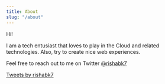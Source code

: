 ```yaml
---
title: About
slug: "/about"
---
```


Hi!

I am a tech entusiast that loves to play in the Cloud and related technologies.
Also, try to create nice web experiences.

Feel free to reach out to me on Twitter [@rishabk7](https://twitter.com/rishabk7)

<a class="twitter-timeline" data-width="1000" data-height="1500" href="https://twitter.com/rishabk7?ref_src=twsrc%5Etfw">Tweets by rishabk7</a> <script async src="https://platform.twitter.com/widgets.js" charset="utf-8"></script>